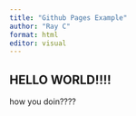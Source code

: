 ```yaml
---
title: "Github Pages Example"
author: "Ray C"
format: html
editor: visual
---
```


## HELLO WORLD!!!!

how you doin????
